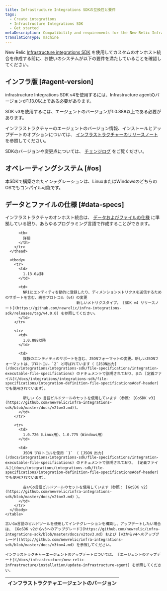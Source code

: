```yaml
---
title: Infrastructure Integrations SDKの互換性と要件
tags:
  - Create integrations
  - Infrastructure Integrations SDK
  - Get started
metaDescription: Compatibility and requirements for the New Relic Infrastructure Integration SDK.
translationType: machine
---
```


New Relic [Infrastructure integrations SDK](/docs/intro-infrastructure-integration-sdk) を使用してカスタムのオンホスト統合を作成する前に、お使いのシステムが以下の要件を満たしていることを確認してください。

## インフラ版 [#agent-version]

infrastructure Integrations SDK v4を使用するには、Infrastructure agentのバージョンが1.13.0以上である必要があります。

SDK v3を使用するには、エージェントのバージョンが1.0.888以上である必要があります。

インフラストラクチャーのエージェントのバージョン情報、インストールとアップデートのオプションについては、 [インフラストラクチャーのリリースノート](/docs/release-notes/infrastructure-release-notes/infrastructure-agent-release-notes) を参照してください。

SDKのバージョンや変更点については、 [チェンジログ](#change-log) をご覧ください。

## オペレーティングシステム [#os]

本SDKで構築されたインテグレーションは、LinuxまたはWindowsのどちらのOSでもコンパイル可能です。

## データとファイルの仕様 [#data-specs]

インフラストラクチャのオンホスト統合は、 [データおよびファイルの仕様](/docs/infrastructure/integrations-sdk/get-started/create-activate-infrastructure-integration) に準拠している限り、あらゆるプログラミング言語で作成することができます。

<CollapserGroup>
  <Collapser
    id="change-log"
    title="SDKのバージョン変更"
  >
    <table>
      <thead>
        <tr>
          <th style={{ width: "200px" }}>
            インフラストラクチャエージェントのバージョン
          </th>

          <th>
            詳細
          </th>
        </tr>
      </thead>

      <tbody>
        <tr>
          <td>
            1.13.0以降
          </td>

          <td>
            NR1にエンティティを動的に登録したり、ディメンションメトリクスを送信するためのサポートを含む、統合プロトコル（v4）の変更  
                                    新しいメトリクスタイプ。 [SDK v4 リリースノート](https://github.com/newrelic/infra-integrations-sdk/releases/tag/v4.0.0) を参照してください。
          </td>
        </tr>

        <tr>
          <td>
            1.0.888以降
          </td>

          <td>
            複数のエンティティのサポートを含む、JSONフォーマットの変更。新しいJSONフォーマットは、プロトコル `2` と呼ばれています（ [JSON出力](/docs/integrations/integrations-sdk/file-specifications/integration-executable-file-specifications) のドキュメントで説明されており、また [定義ファイル](/docs/integrations/integrations-sdk/file-specifications/integration-definition-file-specifications#def-header) でも使用されています）。

            新しい Go 言語ビルドツールのセットを使用しています (参照: [GoSDK v3](https://github.com/newrelic/infra-integrations-sdk/blob/master/docs/v2tov3.md))。
          </td>
        </tr>

        <tr>
          <td>
            1.0.726（Linux用）、1.0.775（Windows用）
          </td>

          <td>
            JSON プロトコルを使用 `1` （ [JSON 出力](/docs/integrations/integrations-sdk/file-specifications/integration-executable-file-specifications) のドキュメントで説明されており、 [定義ファイル](/docs/integrations/integrations-sdk/file-specifications/integration-definition-file-specifications#def-header) でも使用されています）。

            古いGo言語ビルドツールのセットを使用しています（参照： [GoSDK v2](https://github.com/newrelic/infra-integrations-sdk/blob/master/docs/v2tov3.md) ）。
          </td>
        </tr>
      </tbody>
    </table>

    古いGo言語のビルドツールを使用してインテグレーションを構築し、アップデートしたい場合は、 [GoSDK v2からv3へのアップグレード](https://github.com/newrelic/infra-integrations-sdk/blob/master/docs/v2tov3.md) および [v3からv4へのアップグレード](http://github.com/newrelic/infra-integrations-sdk/blob/master/docs/v3tov4.md) を参照してください。

    インフラストラクチャーエージェントのアップデートについては、 [エージェントのアップデート](/docs/infrastructure/new-relic-infrastructure/installation/update-infrastructure-agent) を参照してください。
  </Collapser>
</CollapserGroup>
